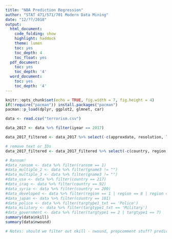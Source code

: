 ```yaml
---
title: "NBA Prediction Regression"
author: "STAT 471/571/701 Modern Data Mining"
date: "12/??/2018"
output:
  html_document:
    code_folding: show
    highlight: haddock
    theme: lumen
    toc: yes
    toc_depth: 4
    toc_float: yes
  pdf_document:
    toc: yes
    toc_depth: '4'
  word_document:
    toc: yes
    toc_depth: '4'
---
```


```r
knitr::opts_chunk$set(echo = TRUE, fig.width = 7, fig.height = 4)
if(!require("pacman")) install.packages("pacman")
pacman::p_load(dplyr, ggplot2, glmnet, car)
```

```r
data <- read.csv("terrorism.csv")
```

```r
data_2017 <- data %>% filter(iyear == 2017)
```

```r
data_2017_filtered <- data_2017 %>% select(-c(approxdate, resolution, location, summary, alternative, alternative_txt, attacktype2, attacktype2_txt, attacktype3, attacktype3_txt, targtype2, targtype2_txt, targsubtype2, targsubtype2_txt, corp2, target2, natlty2, natlty2_txt, targtype3, targtype3_txt, targsubtype3, targsubtype3_txt, corp3, target3, natlty3, natlty3_txt, gsubname, gname2, gsubname2, gname3, gsubname3, motive, guncertain2, guncertain3, claim2, claimmode2, claimmode2_txt, claim3, claimmode3, claimmode3_txt, compclaim, weaptype1, weapsubtype1, weaptype2, weaptype2_txt, weapsubtype2, weapsubtype2_txt, weaptype3, weaptype3_txt, weapsubtype3, weapsubtype3_txt, weaptype4, weaptype4_txt, weapsubtype4, weapsubtype4_txt, nhostkid, nhostkidus, nhours, ndays, divert, kidhijcountry, ransom, ransomamt, ransomamtus, ransompaid, ransompaidus, ransomnote, hostkidoutcome, hostkidoutcome_txt, nreleased, addnotes, scite1, scite2, scite3, dbsource, INT_LOG, INT_IDEO, INT_MISC, INT_ANY, related))

# remove text or IDs
data_2017_filtered <- data_2017_filtered %>% select(-c(country, region, attacktype1, targtype1, targsubtype1, natlty1, claimmode, propextent, propcomment))
```

```r
# Ransom!
#data_ransom <- data %>% filter(ransom == 1)
#data_multiple_2 <- data %>% filter(gname3 != "")
#data_multiple_3 <- data %>% filter(gname3 != "")
#data_usa <- data %>% filter(country == 217)
#data_iraq <- data %>% filter(country == 92)
#data_syria <- data %>% filter(country == 200)
#data_developed <- data %>% filter(region == 1 | region == 8 | region == 4)
#data_japan <- data %>% filter(country == 101)
#data_police <- data %>% filter(targtype1_txt == 'Police')
#data_military <- data %>% filter(targtype1_txt == 'Military')
#data_government <- data %>% filter(targtype1 == 2 | targtype1 == 7)
summary(data$nkill)
summary(data$nwound)

# Notes: should we filter out nkill - nwound, propcomment stuff? predict on these?
```